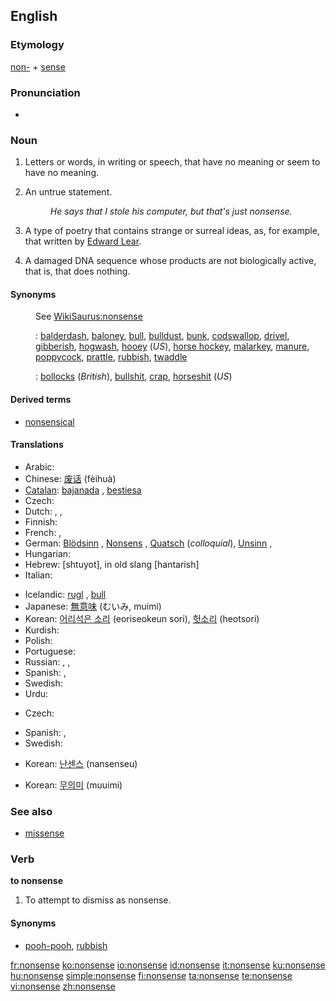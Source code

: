 ==English==
===Etymology===
[[non-]] + [[sense]]

===Pronunciation===
*{{audio|en-us-nonsense.ogg|Audio (US)}}

===Noun===
{{wikipedia}}
{{en-noun|-}}

# Letters or words, in writing or speech, that have no meaning or seem to have no meaning.
# {{by extension}} An untrue statement.
#:''He says that I stole his computer, but that's just nonsense.''
# {{literature}} A type of poetry that contains strange or surreal ideas, as, for example, that written by [[w:Edward Lear|Edward Lear]].
# {{biology}} A damaged DNA sequence whose products are not biologically active, that is, that does nothing.

====Synonyms====
:See [[WikiSaurus:nonsense]]
:{{qualifier|mostly [[colloquialism]]s or [[slang]]}}: [[balderdash]], [[baloney]], [[bull]], [[bulldust]], [[bunk]], [[codswallop]], [[drivel]], [[gibberish]], [[hogwash]], [[hooey]] (''US''),  [[horse hockey]], [[malarkey]], [[manure]], [[poppycock]], [[prattle]], [[rubbish]], [[twaddle]]
:{{qualifier|vulgar slang}}: [[bollocks]] (''British''), [[bullshit]], [[crap]], [[horseshit]] (''US'')

====Derived terms====
*[[nonsensical]]

====Translations====

{{trans-top|meaningless words}}
* Arabic: {{Arab|[[هراء]]}} {{IPAchar|(herá’)}} {{m}}
* Chinese: [[废话]] (fèihuà)
* [[Catalan]]: [[bajanada]] {{f}}, [[bestiesa]] {{f}}
* Czech: {{t-|cs|nesmysl|m}}
* Dutch: {{t+|nl|nonsens|m}}, {{t-|nl|onzin|m}}, {{t-|nl|flauwekul|m}} 
* Finnish: {{t-|fi|hölynpöly}}
* French: {{t+|fr|sottise|f}}, {{t+|fr|non-sens|m}}
* German: [[Blödsinn]] {{m}}, [[Nonsens]] {{m}}, [[Quatsch]] {{m}} (''colloquial''), [[Unsinn]] {{m}},
* Hungarian: {{t+|hu|képtelenség}}
* Hebrew: {{t+|he|שטויות|sc=Hebr}} [shtuyot], in old slang {{t+|he|חנטריש|sc=Hebr}} [hantarish] 
* Italian: {{t+|it|sciocchezza|f}}
{{trans-mid}}
* Icelandic: [[rugl]] {{n}}, [[bull (icelandic)|bull]] {{n}}
* Japanese: [[無意味]] (むいみ, muimi)
* Korean: [[어리석은 소리]] (eoriseokeun sori), [[헛소리]] (heotsori)
* Kurdish: {{KUchar|[[قسه‌ی هیچوپوچ]]}}
* Polish: {{t+|pl|nonsens|m}}
* Portuguese: {{t+|pt|besteira|f}}
* Russian: {{t+|ru|вздор|m|tr=vdor|sc=Cyrl}}, {{t+|ru|ерунда|f|tr=jerundá|sc=Cyrl}}, {{t-|ru|нонсенс|m|tr=nónsens|sc=Cyrl}}
* Spanish: {{t-|es|tonterías|f|p}}, {{t+|es|disparate|m}}
* Swedish: {{t-|sv|nonsens|n}}
* Urdu: {{t|ur|بکواس|sc=ur-Arab|xs=Urdu}}
{{trans-bottom}}

{{trans-top|untrue statement}}
* Czech: {{t-|cs|nesmysl|m}}
{{trans-mid}}
* Spanish: {{t-|es|tonterías|f|p}}, {{t+|es|estupidez|f}}
* Swedish: {{t-|sv|nonsens|n}}
{{trans-bottom}}

{{trans-top|type of poetry}}
{{trans-mid}}
* Korean: [[난센스]] (nansenseu)
{{trans-bottom}}

{{trans-top|damaged DNA sequence}}
{{trans-mid}}
* Korean: [[무의미]] (muuimi)
{{trans-bottom}}

===See also===
*{{sense|biology}} [[missense]]

{{rfv}}
===Verb===
'''to nonsense'''

# To attempt to dismiss as nonsense.

====Synonyms====
*[[pooh-pooh]], [[rubbish]]

[[fr:nonsense]]
[[ko:nonsense]]
[[io:nonsense]]
[[id:nonsense]]
[[it:nonsense]]
[[ku:nonsense]]
[[hu:nonsense]]
[[simple:nonsense]]
[[fi:nonsense]]
[[ta:nonsense]]
[[te:nonsense]]
[[vi:nonsense]]
[[zh:nonsense]]